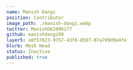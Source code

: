 ---
name: Manish Dangi
position: Contributor
image_path: ./manish-dangi.webp
twitter: ManishD62096177
github: manishdangi98
layer5: a0f57023-9757-43f8-8597-87a709d9e4fe
blurb: Mesh Head
status: Inactive
published: true
---
